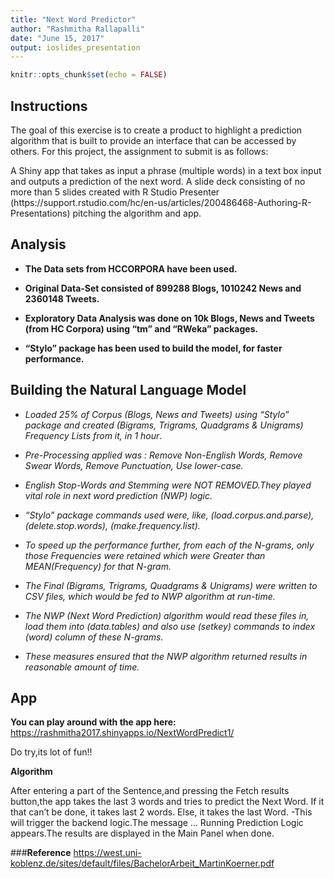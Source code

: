 ```yaml
---
title: "Next Word Predictor"
author: "Rashmitha Rallapalli"
date: "June 15, 2017"
output: ioslides_presentation
---
```


```r
knitr::opts_chunk$set(echo = FALSE)
```

## Instructions

The goal of this exercise is to create a product to highlight a prediction algorithm that is built to provide an interface that can be accessed by others. For this project, the assignment to submit is as follows:

A Shiny app that takes as input a phrase (multiple words) in a text box input and outputs a prediction of the next word.
A slide deck consisting of no more than 5 slides created with R Studio Presenter (https://support.rstudio.com/hc/en-us/articles/200486468-Authoring-R-Presentations) pitching the algorithm and app.


## Analysis

- __The Data sets from HCCORPORA have been used.__

- __Original Data-Set consisted of 899288 Blogs, 1010242 News and 2360148 Tweets.__

- __Exploratory Data Analysis was done on 10k Blogs, News and Tweets (from HC Corpora) using “tm” and “RWeka” packages.__

- __“Stylo” package has been used to build the model, for faster performance.__

## Building the Natural Language Model
- _Loaded 25% of Corpus (Blogs, News and Tweets) using “Stylo” package and created (Bigrams, Trigrams, Quadgrams & Unigrams) Frequency Lists from it, in 1 hour_.

- _Pre-Processing applied was : Remove Non-English Words, Remove Swear Words, Remove Punctuation, Use lower-case._

- _English Stop-Words and Stemming were NOT REMOVED.They played vital role in next word prediction (NWP) logic._
- _“Stylo” package commands used were, like, (load.corpus.and.parse), (delete.stop.words), (make.frequency.list)._
- _To speed up the performance further, from each of the N-grams, only those Frequencies were retained which were Greater than MEAN(Frequency) for that N-gram._
- _The Final (Bigrams, Trigrams, Quadgrams & Unigrams) were written to CSV files, which would be fed to NWP algorithm at run-time._
- _The NWP (Next Word Prediction) algorithm would read these files in, load them into (data.tables) and also use (setkey) commands to index (word) column of these N-grams._
- _These measures ensured that the NWP algorithm returned results in reasonable amount of time._

## App 

__You can play around with the app here:__
[https://rashmitha2017.shinyapps.io/NextWordPredict1/](https://rashmitha2017.shinyapps.io/NextWordPredict1/)

Do try,its lot of fun!!

__Algorithm__

After entering a part of the Sentence,and pressing the Fetch results button,the app takes the last 3 words and tries to predict the Next Word. If it that can't be done, it takes last 2 words. Else, it takes the last Word.
-This will trigger the backend logic.The message … Running Prediction Logic appears.The results are displayed in the Main Panel when done.

###__Reference__
[https://west.uni-koblenz.de/sites/default/files/BachelorArbeit_MartinKoerner.pdf](https://west.uni-koblenz.de/sites/default/files/BachelorArbeit_MartinKoerner.pdf)




